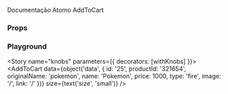 

<Meta title="Atoms/AddToCart" component={AddToCart} />

Documentação Atomo AddToCart

<Preview>
  <Story name="default">
    <AddToCart data={{
      id: '25',
      productId: '321654',
      originalName: 'pokemon',
      name: 'Pokemon',
      price: 1000,
      type: 'fire',
      image: '/',
      link: '/'
    }} size="small" />
  </Story>
</Preview>

### Props

<Props of={AddToCart} />

### Playground

<Story name="knobs" parameters={{ decorators: [withKnobs] }}>
  <AddToCart 
    data={object('data', {
      id: '25',
      productId: '321654',
      originalName: 'pokemon',
      name: 'Pokemon',
      price: 1000,
      type: 'fire',
      image: '/',
      link: '/'
    })}
    size={text('size', 'small')} />
</Story>
